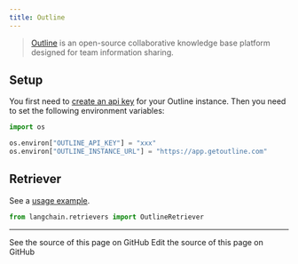 ```yaml
---
title: Outline
---
```


> [Outline](https://www.getoutline.com/) is an open-source collaborative knowledge base platform designed for team information sharing.

## Setup

You first need to [create an api key](https://www.getoutline.com/developers#section/Authentication) for your Outline instance. Then you need to set the following environment variables:

```python
import os

os.environ["OUTLINE_API_KEY"] = "xxx"
os.environ["OUTLINE_INSTANCE_URL"] = "https://app.getoutline.com"
```

## Retriever

See a [usage example](/oss/python/integrations/retrievers/outline).

```python
from langchain.retrievers import OutlineRetriever
```

---

<CardGroup cols={2}>
  <Card title="View Source" icon="eye" href="https://github.com/langchain-ai/docs/blob/main/src/oss/python/integrations/providers/outline.mdx">
    See the source of this page on GitHub
  </Card>
  <Card title="Edit Source" icon="pen-to-square" href="https://github.com/langchain-ai/docs/edit/main/src/oss/python/integrations/providers/outline.mdx">
    Edit the source of this page on GitHub
  </Card>
</CardGroup>
